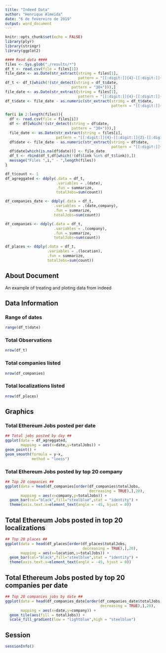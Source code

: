 ```yaml
---
title: "Indeed Data"
author: "Henrique Almeida"
date: "6 de fevereiro de 2019"
output: word_document
---
```


```r
knitr::opts_chunk$set(echo = FALSE)
library(plyr)
library(stringr)
library(ggplot2)

#### Read data ####
files <- Sys.glob("./results/*")
df_t <- read.csv(file = files[1])
file_date <- as.Date(str_extract(string = files[1],
                                 pattern = "[[:digit:]]{4}-[[:digit:]]{2}-[[:digit:]]{2}"))
df_t <- df_t[which(!(str_detect(string = df_t$date,
                              pattern = "30+"))),]
file_date <- as.Date(str_extract(string = files[1],
                                 pattern = "[[:digit:]]{4}-[[:digit:]]{2}-[[:digit:]]{2}"))
df_t$date <- file_date - as.numeric(str_extract(string = df_t$date,
                                                pattern = "[[:digit:]]+"))

for(i in 2:length(files)){
  df <- read.csv(file = files[i])
  df <- df[which(!(str_detect(string = df$date,
                              pattern = "30+"))),]
  file_date <- as.Date(str_extract(string = files[i],
                       pattern = "[[:digit:]]{4}-[[:digit:]]{2}-[[:digit:]]{2}"))
  df$date <- file_date - as.numeric(str_extract(string = df$date,
                                                pattern = "[[:digit:]]+"))
  df$date[which(is.na(df$date))] <- file_date
  df_t <- rbind(df_t,df[which(!(df$link %in% df_t$link)),])
  message("Files ",i," - ",length(files))
}

df_t$count <- 1
df_agreggated <- ddply(.data = df_t,
                       .variables = .(date),
                       .fun = summarize,
                       totalJobs=sum(count))

df_companies_date <- ddply(.data = df_t,
                      .variables = .(date,company),
                      .fun = summarize,
                      totalJobs=sum(count))

df_companies <- ddply(.data = df_t,
                      .variables = .(company),
                      .fun = summarize,
                      totalJobs=sum(count))

df_places <- ddply(.data = df_t,
                   .variables = .(location),
                   .fun = summarize,
                   totalJobs=sum(count))
```

## About Document

  An example of treating and ploting data from indeed

## Data Information

### Range of dates

```r
range(df_t$date)
```

### Total Observations

```r
nrow(df_t)
```

### Total companies listed

```r
nrow(df_companies)
```

### Total localizations listed

```r
nrow(df_places)
```

## Graphics

### Total Ethereum Jobs posted per date

```r
## Total jobs posted by day ##
ggplot(data = df_agreggated,
       mapping = aes(x=date,y=totalJobs)) + 
geom_point() + 
geom_smooth(formula = y~x,
            method = "loess")
```

### Total Ethereum Jobs posted by top 20 company

```r
## Top 20 companies ##
ggplot(data = head(df_companies[order(df_companies$totalJobs,
                                      decreasing = TRUE),],20),
       mapping = aes(x=company,y=totalJobs)) + 
  geom_bar(col="black",fill="steelblue",stat = "identity") +
  theme(axis.text.x=element_text(angle = -45, hjust = 0))
```

## Total Ethereum Jobs posted in top 20 localizations

```r
## Top 20 places ##
ggplot(data = head(df_places[order(df_places$totalJobs,
                                   decreasing = TRUE),],20),
       mapping = aes(x=location,y=totalJobs)) + 
  geom_bar(col="black",fill="steelblue",stat = "identity") +
  theme(axis.text.x=element_text(angle = -45, hjust = 0))
```

## Total Ethereum Jobs posted by top 20 companies per date

```r
## Top 20 companies jobs by date ##
ggplot(data = head(df_companies_date[order(df_companies_date$totalJobs,
                                           decreasing = TRUE),],20),
       mapping = aes(x=date,y=company)) + 
  geom_tile(aes(fill = totalJobs)) +
  scale_fill_gradient(low = "lightblue",high = "steelblue")
```


## Session

```r
sessionInfo()
```